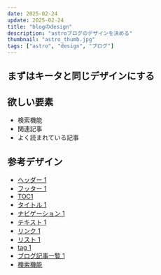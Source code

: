 ```yaml
---
date: 2025-02-24
update: 2025-02-24
title: "blogのdesign"
description: "astroブログのデザインを決める"
thumbnail: "astro_thumb.jpg"
tags: ["astro", "design", "ブログ"]
---
```


## まずはキータと同じデザインにする

## 欲しい要素

- 検索機能
- 関連記事
- よく読まれている記事

## 参考デザイン

- [ヘッダー 1]()
- [フッター 1]()
- [TOC1]()
- [タイトル 1]()
- [ナビゲーション 1]()
- [テキスト 1]()
- [リンク 1]()
- [リスト 1]()
- [tag 1]()
- [ブログ記事一覧 1](https://qiita.com)
- [検索機能](https://qiita.com)

